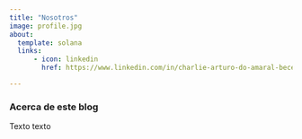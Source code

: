 ```yaml
---
title: "Nosotros"
image: profile.jpg
about:
  template: solana
  links:
      - icon: linkedin
        href: https://www.linkedin.com/in/charlie-arturo-do-amaral-becerra/

---
```


### Acerca de este blog

Texto texto